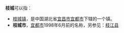 '''枝城'''可以指：
*[[枝城镇|枝城镇]]，是中国湖北省[[宜昌市|宜昌市]][[宜都市|宜都市]]下辖的一个镇。
*'''枝城市'''，[[宜都市|宜都市]]1998年6月前的名称，另参见：[[枝江县|枝江县]]

{{Disambig|Z|Cat=二字中国地名消歧义}}
